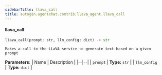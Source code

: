 ```yaml
---
sidebarTitle: llava_call
title: autogen.agentchat.contrib.llava_agent.llava_call
---
```


<code class="doc-symbol doc-symbol-heading doc-symbol-function"></code>
#### llava_call
<a href="#autogen.agentchat.contrib.llava_agent..llava_call" class="headerlink" title="Permanent link"></a>

```python
llava_call(prompt: str, llm_config: dict) -> str
```

    Makes a call to the LLaVA service to generate text based on a given prompt

<b>Parameters:</b>
| Name | Description |
|--|--|
| `prompt` | **Type:** `str` |
| `llm_config` | **Type:** `dict` |

<br />